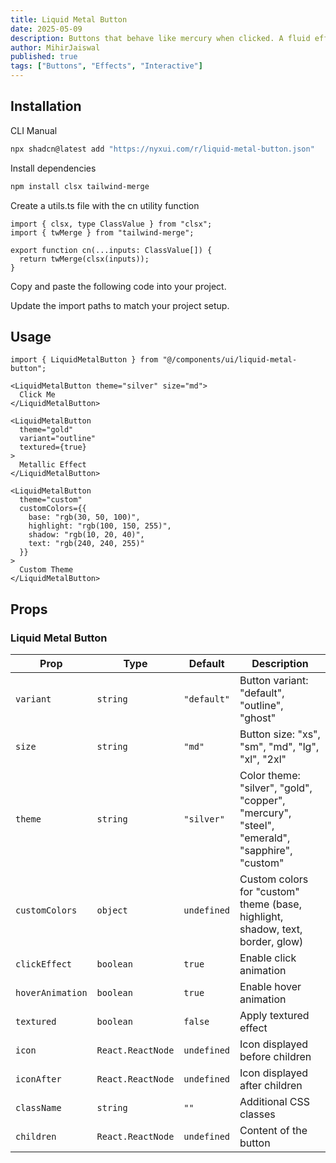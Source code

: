 ```yaml
---
title: Liquid Metal Button
date: 2025-05-09
description: Buttons that behave like mercury when clicked. A fluid effect that reacts to the mouse pointer.
author: MihirJaiswal
published: true
tags: ["Buttons", "Effects", "Interactive"]
---
```


<ComponentPreview name="liquid-metal-button-demo" />

## Installation

<Tabs defaultValue="cli">

<TabsList>
  <TabsTrigger value="cli">CLI</TabsTrigger>
  <TabsTrigger value="manual">Manual</TabsTrigger>
</TabsList>
<TabsContent value="cli">

```bash
npx shadcn@latest add "https://nyxui.com/r/liquid-metal-button.json"
```

</TabsContent>

<TabsContent value="manual">

<Steps>

<Step>Install dependencies</Step>

```bash
npm install clsx tailwind-merge
```

<Step>Create a utils.ts file with the cn utility function</Step>

```tsx
import { clsx, type ClassValue } from "clsx";
import { twMerge } from "tailwind-merge";

export function cn(...inputs: ClassValue[]) {
  return twMerge(clsx(inputs));
}
```

<Step>Copy and paste the following code into your project.</Step>

<ComponentSource name="liquid-metal-button" />

<Step>Update the import paths to match your project setup.</Step>

</Steps>

</TabsContent>

</Tabs>

## Usage

```tsx
import { LiquidMetalButton } from "@/components/ui/liquid-metal-button";
```

```tsx
<LiquidMetalButton theme="silver" size="md">
  Click Me
</LiquidMetalButton>

<LiquidMetalButton
  theme="gold"
  variant="outline"
  textured={true}
>
  Metallic Effect
</LiquidMetalButton>

<LiquidMetalButton
  theme="custom"
  customColors={{
    base: "rgb(30, 50, 100)",
    highlight: "rgb(100, 150, 255)",
    shadow: "rgb(10, 20, 40)",
    text: "rgb(240, 240, 255)"
  }}
>
  Custom Theme
</LiquidMetalButton>
```

## Props

### Liquid Metal Button

| Prop             | Type              | Default     | Description                                                                                                      |
| ---------------- | ----------------- | ----------- | ---------------------------------------------------------------------------------------------------------------- |
| `variant`        | `string`          | `"default"` | Button variant: "default", "outline", "ghost"                                   |
| `size`           | `string`          | `"md"`      | Button size: "xs", "sm", "md", "lg", "xl", "2xl"                                                                 |
| `theme`          | `string`          | `"silver"`  | Color theme: "silver", "gold", "copper", "mercury", "steel", "emerald", "sapphire", "custom" |
| `customColors`   | `object`          | `undefined` | Custom colors for "custom" theme (base, highlight, shadow, text, border, glow)                                   |       
| `clickEffect`    | `boolean`         | `true`      | Enable click animation                                                                                           |
| `hoverAnimation` | `boolean`         | `true`      | Enable hover animation                                                                                           |
| `textured`       | `boolean`         | `false`     | Apply textured effect                                                                                            |
| `icon`           | `React.ReactNode` | `undefined` | Icon displayed before children                                                                                   |
| `iconAfter`      | `React.ReactNode` | `undefined` | Icon displayed after children                                                                                    |
| `className`      | `string`          | `""`        | Additional CSS classes                                                                                           |
| `children`       | `React.ReactNode` | `undefined` | Content of the button                                                                                            |
